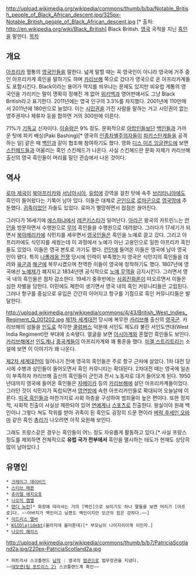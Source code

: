 http://upload.wikimedia.org/wikipedia/commons/thumb/b/ba/Notable_British_people_of_Black_African_descent.jpg/325px-Notable_British_people_of_Black_African_descent.jpg
[* 출처: http://en.wikipedia.org/wiki/Black_British]
Black British. [[영국]] 국적을 지닌 [[흑인]]을 말한다.
[[목차]]
== 개요 ==
[[아프리카]] 혈통의 [[영국인]]들을 말한다. 넓게 말할 때는 꼭 영국인이 아니라 영국에 거주 중인 아프리카계 흑인을 말하기도 하며 [[카리브해]] 쪽으로 갔다가 영국으로 온 아프리카계들도 포함시킨다. Black이라는 용어가 딱지를 씌우냐는 문제도 있지만 비유럽 계통의 영국인을 가리키는 말이 명확히 정해진 게 없어 [[위키백과]] 영어판에서도 그냥 Black British라고 표기한다. 2011년에는 영국 인구의 3.3%를 차지했다. 2001년에 110만에서 2011년에 180만으로 늘었다. 이는 [[시민권]]을 가진 사람을 말하는 거고 시민권이 없는 영주권자나 체류자 등을 합하면 거의 300만에 이른다.

71%가 [[기독교]] 신자이다. [[이슬람]]은 9% 정도. 문화적으로 [[아랍인]]들보단 [[백인]]들과 가까운 탓에 파키 배싱(Paki Bashing)[* 영국의 [[인종차별]]주의자들이 [[파키스탄]]계들을 공격하는 일] 같은 때 [[백인]]과 같이 협조해 참여하기도 했다. 영화 [[디스 이즈 잉글랜드]]에 보면 [[스킨헤드]]들과 어울리는 흑인 스킨헤드가 나온다. 사실 스킨헤드란 문화 자체가 카리브해 출신의 영국 흑인들이 머리를 밀던 관습에서 나온 것이다.
== 역사 ==
[[로마 제국]]이 [[북아프리카]]와 [[서남아시아]], [[유럽]]에 강역을 걸친 탓에 속주 [[브리타니아]]에도 흑인이 들어왔다는 기록이 남아 있다. 이들은 대체로 [[군인]]으로 [[로마군]]으로 [[영국]]땅에 주둔했다. [[귀족]]이었던 자들도 있었다. 로마가 멸망하면서 접점은 끊어진다.

그러다가 16세기에 [[에스파냐]]에서 [[레콘키스타]]가 일어난다. [[아라곤]] 왕국의 카트린느는 [[런던]]을 방문하면서 수행원으로 [[무어]] 흑인들을 수행원으로 데려왔다. 그러다가 17세기가 되면서 [[북아메리카]]에 식민지를 세우면서 [[영국인]]들은 흑인을 노예로 끌고 갔다. 그리고 아프리카에도 식민지를 세웠는데 이 과정에서 노예가 아닌 고용인으로 일한 아프리카 흑인들도 있었다. 이들은 영국 본토로 가기도 했다. [[런던]]에 들어온 이들은 영국에 남아 영국인이 됐다. 특히 [[나폴레옹 전쟁]] 당시에 인력이 부족했는지 영국은 식민지의 흑인들을 데려와 [[육군]]과 [[해군]]에 복무시켰으며 전역한 이들이 영국에 정착하기도 했다. 1807년에 영국에선 [[노예제]]가 폐지되고 1834년엔 공식적으로 [[노예 무역]]을 금지시킨다. 그러면서 영국 내의 흑인들은 점차 감소한다. 19세기 중후반에는 [[사회진화론]]이 떠오르면서 이들은 심한 차별을 당한다. 이민에도 제한이 생기면서 영국 내의 흑인 커뮤니티들은 고립된다. 그러나 항구를 중심으로 유입은 간간히 이어지고 항구를 기점으로 흑인 커뮤니티들은 발달한다.

http://upload.wikimedia.org/wikipedia/commons/4/43/British_West_Indies_Regiment_Q_001202.jpg
[[제1차 세계대전]] 당시에 복무한 [[카리브해]] 출신의 [[영국군]]. 카리브해의 섬들을 [[인도]]로 착각한 [[콜럼버스]] 덕분에 서인도 제도라 불린 서인도연대(West India Regiment)란 부대에 소속됐다. 얼굴을 보면 [[아시아]]계와 혼혈인 흑인들도 보인다. [[카리브해]]에선 [[인도]]계나 [[중국]]계들이 아프리카계와 꽤 통혼을 했다. [[미겔 스트리트]]라는 소설에 보면 이 이야기가 꽤 나온다.

[[제2차 세계대전]]이 일어나기 전에 영국의 흑인들은 주로 항구 근처에 살았다. 1차 대전 당시에 수병과 상인들이 들어오면서 흑인 커뮤니티는 확대된다. 2차대전 때는 영국에 일손이 부족하자 카리브해 출신의 흑인들이 군인과 전시 노동자로 대거 들어오게 된다. 1950년대까지 영국에 들어온 흑인들은 [[자메이카]] 등의 [[카리브해]]에 살던 아프리카계들이었다. 그러던 것이 식민지가 독립되면서 [[영연방]]에 속한 아프리카인들로 확대되어 오늘날에 이른다. [[미국 흑인]]들과 마찬가지로 사회 하층을 구성하여 범죄율이 높은 편이다. 또한 정치적, 사회적 진출이 사실상 제한되어 있어 [[연예계]]나 [[스포츠]]로 진출한다. 왕실이야 원래 백인이니 그렇다 쳐도 작위를 받아 귀족이 된 흑인도 굉장히 드문 편이라 [[버락 후세인 오바마]] 같은 흑인 [[총리]]가 나오려면 아직 요원해 보인다.

그래도 프랑스같은 경우는 흑인들이 어느 정도 자유롭게 활동하고 있다.[* 사실 프랑스 정도를 제외하면 전체적으로 '''유럽 국가 전부에서''' 흑인을 멸시하는 태도가 현재도 상당히 많이 남아있다.] 
== 유명인 ==
 * [[크레이그 데이비드]]
 * [[스티브 매퀸]]
 * [[추이텔 에지오포]]
 * [[나오미 캠벨]] 
 * [[탠디 뉴턴]][* 화장에 따라서는 거의 [백인]으로 보이기도 하나 딸들을 보면 머리가 [아프로]다. ~~아버지가 백인이고 남편도 백인이지만 모근의 힘은 강하다.~~] 
 * [[이드리스 엘바]] 
 * [[KSIOlajidebt]](올라지데 올라툰데)[* 부모님이 나이지리아계 이민자.]
 * [[나오미 해리스]] 
http://upload.wikimedia.org/wikipedia/commons/thumb/b/b7/PatriciaScotland2a.jpg/220px-PatriciaScotland2a.jpg
 * 퍼트리샤 스코틀랜드 [[남작]] : 영국의 [[법관]]으로 법무장관을 지냈다.
 ~~[[데모맨(팀 포트리스 2)]] 스코틀랜드계 흑인~~
